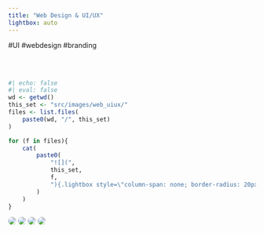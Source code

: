 ```yaml
---
title: "Web Design & UI/UX"
lightbox: auto
---
```


#UI #webdesign #branding

<br/><br/>

::: gallery

::: column-page

```r
#| echo: false
#| eval: false
wd <- getwd()
this_set <- "src/images/web_uiux/"
files <- list.files(
    paste0(wd, "/", this_set)
)

for (f in files){
    cat(
        paste0(
            "![](",
            this_set,
            f,
            "){.lightbox style=\"column-span: none; border-radius: 20px;\" group=\"my-gallery\"}\n"
        )
    )
}
```


![](src/images/web_uiux/25daysofcelebrity_landingpage.jpg){.lightbox style="column-span: none; border-radius: 20px;" group="my-gallery"}
![](src/images/web_uiux/3ag_website.jpg){.lightbox style="column-span: none; border-radius: 20px;" group="my-gallery"}
![](src/images/web_uiux/fortiq_website.jpg){.lightbox style="column-span: none; border-radius: 20px;" group="my-gallery"}
![](src/images/web_uiux/mimikwebsite.jpg){.lightbox style="column-span: none; border-radius: 20px;" group="my-gallery"}


:::

:::
